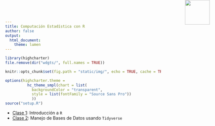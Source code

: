 ```yaml
---
title: Computación Estadística con R
author: false
output:
  html_document:
    theme: lumen
---
```


<!-- README.md is generated from README.Rmd. Please edit that file -->

```r
library(highcharter)
file.remove(dir("wdgts/", full.names = TRUE))

knitr::opts_chunk$set(fig.path = "static/img/", echo = TRUE, cache = TRUE, message = FALSE)

options(highcharter.theme =
          hc_theme_smpl(chart = list(
            backgroundColor = "transparent",
            style = list(fontFamily = "Source Sans Pro"))
            ))
source("setup.R")

```

<img src="logouccolor.jpg" style="position:absolute;top:0px;right:70px;" width="80" />

- [Clase 1](Clase-1.html): Introducción a `R`
- [Clase 2](Clase-2.html): Manejo de Bases de Datos usando `Tidyverse`